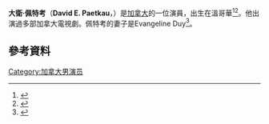 {{Infobox person
| name           = David Paetkau
| image          = David Paetkau (15300091683).jpg
| image_size     = 
| birth_name     = David E. Paetkau 
| birth_date     = {{Birth date and age|1978|11|10}}
| birth_place    = [[加拿大|加拿大]][[溫哥華|溫哥華]]
| nationality    = [[加拿大|加拿大]]
| occupation     = 演員
| years_active   = 1998–現在
| spouse         = Evangeline Duy
| children       = 2
}}
'''大衛·佩特考'''（'''David E. Paetkau'''，{{bd|1978年|11月10日}}）是[[加拿大|加拿大]]的一位演員，出生在溫哥華<ref>{{cite news|url=http://www.ctv.ca/TheBigBangTheory/article/Pulling-on-a-line-One-on-one-with-the-CTV-stars-on-the-red-carpet|title=Pulling on a line: One-on-one with the CTV stars on the red carpet|last=Warner|first=Tyrone|date=June 2, 2011|publisher=[[CTV.ca|CTV.ca]]|accessdate=December 17, 2012|archive-date=2016-03-04|archive-url=https://web.archive.org/web/20160304002225/http://www.ctv.ca/TheBigBangTheory/article/Pulling-on-a-line-One-on-one-with-the-CTV-stars-on-the-red-carpet|dead-url=yes}}</ref><ref>{{Cite web |url=http://www.youtube.com/watch?v=rNO1Wz3oKww |title=存档副本 |access-date=2016-03-24 |archive-date=2020-06-27 |archive-url=https://web.archive.org/web/20200627053850/https://www.youtube.com/watch?v=rNO1Wz3oKww&feature=youtu.be |dead-url=no }}</ref>。他出演過多部加拿大電視劇。佩特考的妻子是Evangeline Duy<ref>{{cite news|url=http://www.instyle.com/instyle/package/general/photos/0,,20352342_20355373_20757868,00.html|title=Celebrity Wedding: David Paetkau & Evangeline Duy|work=[[InStyle|InStyle]]|accessdate=December 17, 2012|archive-date=2015-01-23|archive-url=https://web.archive.org/web/20150123095946/http://www.instyle.com/instyle/package/general/photos/0,,20352342_20355373_20757868,00.html|dead-url=no}}</ref>。
==參考資料==
{{Reflist}}
[[Category:加拿大男演员|Category:加拿大男演员]]